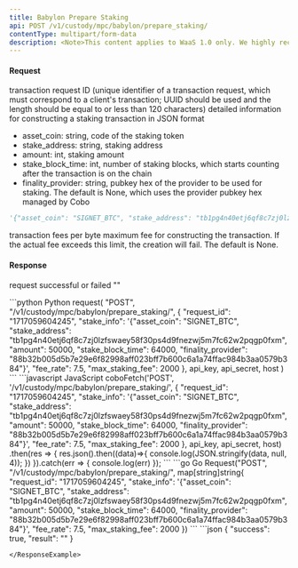 ```yaml
---
title: Babylon Prepare Staking
api: POST /v1/custody/mpc/babylon/prepare_staking/
contentType: multipart/form-data
description: <Note>This content applies to WaaS 1.0 only. We highly recommend that you upgrade to [WaaS 2.0](/v2/guides/overview/introduction).</Note> This endpoint is used to create a pre-signed staking transaction, accepting parameters such as `request_id`, `stake_info`, `fee_rate`, and `max_staking_fee`. Please note that a successfully created staking transaction will not be broadcast automatically; you need to call the [Babylon Broadcast Staking Transaction](/developers/api-references/mpc-wallet/babylon_broadcast_staking_transaction) endpoint to broadcast it.
---
```


#### Request
<ParamField body="request_id" type="String" required>transaction request ID (unique identifier of a transaction request, which must correspond to a client's transaction; UUID should be used and the length should be equal to or less than 120 characters)</ParamField>
<ParamField body="stake_info" type="String" required>
detailed information for constructing a staking transaction in JSON format
  - asset_coin: string, code of the staking token
  - stake_address: string, staking address
  - amount: int, staking amount
  - stake_block_time: int, number of staking blocks, which starts counting after the transaction is on the chain
  - finality_provider: string, pubkey hex of the provider to be used for staking. The default is None, which uses the provider pubkey hex managed by Cobo
```python Sample
'{"asset_coin": "SIGNET_BTC", "stake_address": "tb1pg4n40etj6qf8c7zj0lzfswaey58f30ps4d9fnezwj5m7fc62w2pqgp0fxm", "amount": 50000, "stake_block_time": 64000, "finality_provider": "88b32b005d5b7e29e6f82998aff023bff7b600c6a1a74ffac984b3aa0579b384"}'
```
</ParamField>
<ParamField body="fee_rate" type="Float" required>transaction fees per byte</ParamField>
<ParamField body="max_staking_fee" type="Int" >maximum fee for constructing the transaction. If the actual fee exceeds this limit, the creation will fail. The default is None.</ParamField>


#### Response
<ResponseField name="success" type="bool">request successful or failed</ResponseField>
<ResponseField name="result" type="String">""</ResponseField>

<RequestExample>
```python Python
request(
    "POST",
    "/v1/custody/mpc/babylon/prepare_staking/",
    {
        "request_id": "1717059604245",
        "stake_info": '{"asset_coin": "SIGNET_BTC", "stake_address": "tb1pg4n40etj6qf8c7zj0lzfswaey58f30ps4d9fnezwj5m7fc62w2pqgp0fxm", "amount": 50000, "stake_block_time": 64000, "finality_provider": "88b32b005d5b7e29e6f82998aff023bff7b600c6a1a74ffac984b3aa0579b384"}',
        "fee_rate": 7.5,
        "max_staking_fee": 2000
    },
    api_key, api_secret, host
)
```
```javascript JavaScript
coboFetch('POST', '/v1/custody/mpc/babylon/prepare_staking/', {
    "request_id": "1717059604245",
    "stake_info": '{"asset_coin": "SIGNET_BTC", "stake_address": "tb1pg4n40etj6qf8c7zj0lzfswaey58f30ps4d9fnezwj5m7fc62w2pqgp0fxm", "amount": 50000, "stake_block_time": 64000, "finality_provider": "88b32b005d5b7e29e6f82998aff023bff7b600c6a1a74ffac984b3aa0579b384"}',
    "fee_rate": 7.5,
    "max_staking_fee": 2000
}, api_key, api_secret, host)
    .then(res => {
        res.json().then((data)=>{
            console.log(JSON.stringify(data, null, 4));
        })
    }).catch(err => {
        console.log(err)
    });
```
```go Go
Request("POST", "/v1/custody/mpc/babylon/prepare_staking/", map[string]string{
    "request_id": "1717059604245",
    "stake_info": '{"asset_coin": "SIGNET_BTC", "stake_address": "tb1pg4n40etj6qf8c7zj0lzfswaey58f30ps4d9fnezwj5m7fc62w2pqgp0fxm", "amount": 50000, "stake_block_time": 64000, "finality_provider": "88b32b005d5b7e29e6f82998aff023bff7b600c6a1a74ffac984b3aa0579b384"}',
    "fee_rate": 7.5,
    "max_staking_fee": 2000
})
```
</RequestExample>

<ResponseExample>
```json
{
  "success": true,
  "result": ""
}

```
</ResponseExample>
